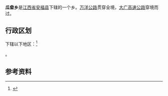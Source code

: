 {{中国乡级行政区|36/08/29/201/000
| 行政区全称 = 瓜畲乡
| 景观照片文件名 =
| 景观照片描述 =
| 汉语拼音 =
| 上级行政区 = [[江西省|江西省]][[安福县|安福县]]
| 行政区类别 = [[乡|乡]]
| 总面积 = 91.6[[平方公里|平方公里]]
| 户籍人口 = 10774人
| 户籍人口年份 =
| 常住人口 = 
| 人口密度 =
| 常住人口年份 = 
| 领导人职务1 =
| 领导人姓名1 =
| 领导人职务2 =
| 领导人姓名2 =
| 行政区划 = 23个[[村委会|村委会]]
| 官方网站 =
| 政府驻地 = 赤岭
| 邮政编码 = 343228
| 电话区号 = 796
| 毗邻行政区 = 西：[[平都镇|平都镇]]；南：[[枫田镇|枫田镇]]；北：[[山庄乡|山庄乡]]
| 位置图文件名 = 
| 位置图描述 = 
}}
'''瓜畲乡'''是[[江西省|江西省]][[安福县|安福县]]下辖的一个乡。[[万洋公路|万洋公路]]贯穿全境，[[大广高速公路|大广高速公路]]穿境而过。

==行政区划==
{{PAGENAMEBASE}}下辖以下地区：<ref>{{PRC admin/ref sgc|36/08/29/201/000}}</ref>

{{PRC admin/children|36/08/29/201/000}}。

== 参考资料 ==

{{reflist}}

{{PRC admin/navcat|36/08/29/201/000}}